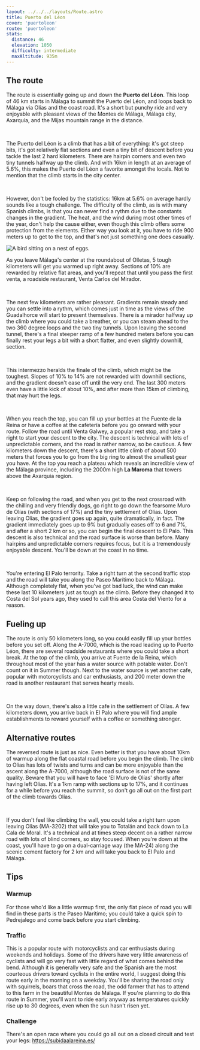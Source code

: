 ```yaml
---
layout: ../../../layouts/Route.astro
title: Puerto del Léon
cover: 'puertoleon'
route: 'puertoleon'
stats:
  distance: 46
  elevation: 1050
  difficulty: intermediate
  maxAltitude: 935m
---
```


## The route
 
The route is essentially going up and down the **Puerto del Léon**. This loop of 46 km starts in Málaga to summit the Puerto del Léon, and loops back to Málaga via Olías and the coast road.
It's a short but punchy ride and very enjoyable with pleasant views of the Montes de Málaga, Málaga city, Axarquia, and the Mijas mountain range in the distance.

&nbsp;

The Puerto del Léon is a climb that has a bit of everything: it's got steep bits, it's got relatively flat sections and even a tiny bit of descent before you tackle the last 2 hard kilometers. There are hairpin corners and even
two tiny tunnels halfway up the climb. And with 16km in length at an average of 5.6%, this makes the Puerto del Léon a favorite amongst the locals. Not to mention that the climb starts in the city center. 
 
&nbsp;

However, don't be fooled by the statistics: 16km at 5.6% on average hardly sounds like a tough challenge. 
The difficulty of the climb, as is with many Spanish climbs, is that you can never find a rythm due to the constants changes in the gradient. The heat, and the wind during most other times of the year, don't help the cause either, even though this climb offers some protection from the elements. Either way you look at it, you have to ride 900 meters up to get to the top, and that's not just something one does casually.

<img
  src="/the-average-cyclist/routes/puertoleon/climb.webp"
  alt="A bird sitting on a nest of eggs."
  class="mt-4 mb-8"
  height={200}
  width={750}
/>

As you leave Málaga's center at the roundabout of Olletas, 5 tough
kilometers will get you warmed up right away. Sections of 10% are
rewarded by relative flat areas, and you'll repeat that until you pass
the first venta, a roadside restaurant, Venta Carlos del Mirador.

&nbsp;

The next few kilometers are rather pleasant. Gradients remain steady and you can settle into a rythm, which comes just in time as the views of the Guadalhorce will start to present themselves.
There is a mirador halfway up the climb where you could take a breather, or you can steam ahead to the two 360 degree loops and the two tiny tunnels. Upon leaving the second tunnel, there's a final steeper ramp of a few hundred meters before you can finally rest your legs a bit with a short flatter, and even slightly downhill, section.
  
&nbsp;

This intermezzo heralds the finale of the climb, which might be the toughest. Slopes of 10% to 14% are not rewarded with downhill sections, and the gradient doesn't ease off until the very end. The last 300 meters even have a little kick of about 10%, and after more than 15km of climbing, that may hurt the legs.

&nbsp;

When you reach the top, you can fill up your bottles at the Fuente de la Reina or have a coffee at the cafetería before you go onward with your route. 
Follow the road until Venta Galwey, a popular rest stop, and take a right to start your descent to the city. The descent is technical with lots of unpredictable corners, and the road is rather narrow, so be cautious.
A few kilometers down the descent, there's a short little climb of about 500 meters that forces you to go from the big ring to almost the smallest gear you have. At the top you reach a plateau which reveals an incredible view of the Málaga province, including the 2000m high **La Maroma** that towers above the Axarquia region.

&nbsp;

Keep on following the road, and when you get to the next crossroad with the chilling and very friendly dogs, go right to go down the fearsome Muro de Olías (with sections of 17%) and the tiny settlement of Olías.
Upon leaving Olías, the gradient goes up again, quite dramatically, in fact. The gradient immediately goes up to 9% but gradually eases off to 6 and 7%, and after a short 2 km or so, you can begin the final descent to El Palo. 
This descent is also technical and the road surface is worse than before. Many hairpins and unpredictable corners requires focus, but it is a tremendously enjoyable descent. You'll be down at the coast in no time.

&nbsp;

You're entering El Palo terrority. Take a right turn at the second traffic stop and the road will take you along the Paseo Marítimo back to Málaga. Although completely flat, when you've got bad luck, the wind can make these last 10 kilometers just as tough as the climb.
Before they changed it to Costa del Sol years ago, they used to call this area Costa del Viento for a reason.

## Fueling up

The route is only 50 kilometers long, so you could easily fill up your
bottles before you set off. Along the A-7000, which is the road
leading up to Puerto Léon, there are several roadside restaurants
where you could take a short break. At the top of the climb, you
arrive at Fuente de la Reina, which throughout most of the year has a
water source with potable water. Don't count on it in Summer though.
Next to the water source is yet another cafe, popular with
motorcyclists and car enthusiasts, and 200 meter down the road is
another restaurant that serves hearty meals.

&nbsp;

On the way down, there's also a little cafe in the settlement of
Olías. A few kilometers down, you arrive back in El Palo where you
will find ample establishments to reward yourself with a coffee or
something stronger.

## Alternative routes

The reversed route is just as nice. Even better is that you have about
10km of warmup along the flat coastal road before you begin the climb.
The climb to Olías has lots of twists and turns and can be more
enjoyable than the ascent along the A-7000, although the road surface
is not of the same quality. Beware that you will have to face 'El Muro
de Olías' shortly after having left Olías. It's a 1km ramp with
sections up to 17%, and it continues for a while before you reach the
summit, so don't go all out on the first part of the climb towards
Olías.

&nbsp;

If you don't feel like climbing the wall, you could take a right turn
upon leaving Olías (MA-3202) that will take you to Totalán and back
down to La Cala de Moral. It's a technical and at times steep decent
on a rather narrow road with lots of blind corners, so stay focused.
When you're down at the coast, you'll have to go on a dual-carriage
way (the MA-24) along the scenic cement factory for 2 km and will take
you back to El Palo and Málaga.

## Tips

### Warmup

For those who'd like a little warmup first, the only flat piece of road you will find in these parts is the Paseo Marítimo;
you could take a quick spin to Pedrejalego and come back before you start climbing.

### Traffic

This is a popular route with motorcyclists and car enthusiasts during
weekends and holidays. Some of the drivers have very little awareness
of cyclists and will go very fast with little regard of what comes
behind the bend. Although it is generally very safe and the Spanish
are the most courteous drivers toward cyclists in the entire world, I
suggest doing this route early in the morning on a weekday. You'll be
sharing the road only with squirrels, boars that cross the road, the
odd farmer that has to attend to this farm in the beautiful Montes de
Málaga. If you're planning to do this route in Summer, you'll want to
ride early anyway as temperatures quickly rise up to 30 degrees, even
when the sun hasn't risen yet.

### Challenge

There's an open race where you could go all out on a closed circuit and test your legs: https://subidaalareina.es/
